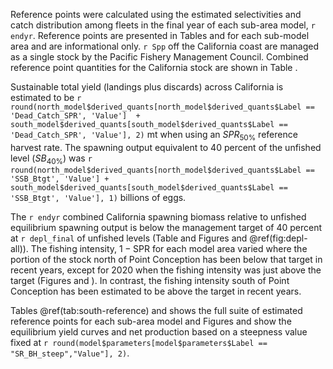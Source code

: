 
Reference points were calculated using the estimated selectivities and catch distribution among fleets in the final year of each sub-area model, `r endyr`. Reference points are presented in Tables \ref{tab:south-reference} and \ref{tab:north-reference} for each sub-model area and are informational only. `r Spp` off the California coast are managed as a single stock by the Pacific Fishery Management Council. Combined reference point quantities for the California stock are shown in Table \ref{tab:ref-point-all}.

Sustainable total yield (landings plus discards) across California is estimated to be  `r round(north_model$derived_quants[north_model$derived_quants$Label == 'Dead_Catch_SPR', 'Value']  + south_model$derived_quants[south_model$derived_quants$Label == 'Dead_Catch_SPR', 'Value'], 2)` mt when using an $SPR_{50\%}$ reference harvest rate. The spawning output equivalent to 40 percent of the unfished level ($SB_{40\%}$) was `r round(north_model$derived_quants[north_model$derived_quants$Label == 'SSB_Btgt', 'Value'] + south_model$derived_quants[south_model$derived_quants$Label == 'SSB_Btgt', 'Value'], 1)` billions of eggs. 

The `r endyr` combined California spawning biomass relative to unfished equilibrium spawning output is below the management target of 40 percent at `r depl_final` of unfished levels (Table \ref{tab:ca-status} and Figures \ref{fig:sb-all} and \@ref(fig:depl-all)). The fishing intensity, $1-\text{SPR}$ for each model area varied where the portion of the stock north of Point Conception has been below that target in recent years, except for 2020 when the fishing intensity was just above the target (Figures \ref{fig:1-spr} and \ref{fig:phase}). In contrast, the fishing intensity south of Point Conception has been estimated to be above the target in recent years. 

Tables \@ref(tab:south-reference) and \ref{tab:north-reference} shows the full suite of estimated reference points for each sub-area model and Figures \ref{fig:yield-north} and \ref{fig:yield-south} show the equilibrium yield curves and net production based on a steepness value fixed at `r round(model$parameters[model$parameters$Label == "SR_BH_steep","Value"], 2)`.
